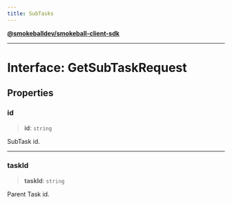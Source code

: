 ```yaml
---
title: SubTasks
---
```

[**@smokeballdev/smokeball-client-sdk**](../../../../README.md)

***

# Interface: GetSubTaskRequest

## Properties

### id

> **id**: `string`

SubTask id.

***

### taskId

> **taskId**: `string`

Parent Task id.
